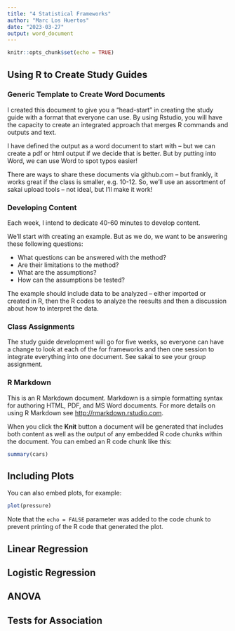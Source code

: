 ```yaml
---
title: "4 Statistical Frameworks"
author: "Marc Los Huertos"
date: "2023-03-27"
output: word_document
---
```


```r
knitr::opts_chunk$set(echo = TRUE)
```


## Using R to Create Study Guides

### Generic Template to Create Word Documents

I created this document to give you a "head-start" in creating the study guide with a format that everyone can use. By using Rstudio, you will have the capacity to create an integrated approach that merges R commands and outputs and text. 

I have defined the output as a word document to start with -- but we can create a pdf or html output if we decide that is better. But by putting into Word, we can use Word to spot typos easier!

There are ways to share these documents via github.com -- but frankly, it works great if the class is smaller, e.g. 10-12. So, we'll use an assortment of sakai upload tools -- not ideal, but I'll make it work!

### Developing Content

Each week, I intend to dedicate 40-60 minutes to develop content. 

We'll start with creating an example. But as we do, we want to be answering these following questions:

- What questions can be answered with the method?
- Are their limitations to the method?
- What are the assumptions?
- How can the assumptions be tested?

The example should include data to be analyzed -- either imported or created in R, then the R codes to analyze the reesults and then a discussion about how to interpret the data.

### Class Assignments

The study guide development will go for five weeks, so everyone can have a change to look at each of the for frameworks and then one session to integrate everything into one document. See sakai to see your group assignment.

### R Markdown

This is an R Markdown document. Markdown is a simple formatting syntax for authoring HTML, PDF, and MS Word documents. For more details on using R Markdown see <http://rmarkdown.rstudio.com>.

When you click the **Knit** button a document will be generated that includes both content as well as the output of any embedded R code chunks within the document. You can embed an R code chunk like this:

```r
summary(cars)
```

## Including Plots

You can also embed plots, for example:

```r
plot(pressure)
```

Note that the `echo = FALSE` parameter was added to the code chunk to prevent printing of the R code that generated the plot.

## Linear Regression


## Logistic Regression

## ANOVA

## Tests for Association
